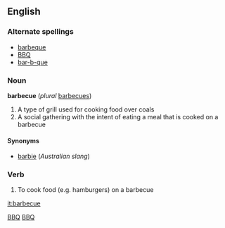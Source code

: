 ==English==

===Alternate spellings===
*[[barbeque]]
*[[BBQ]]
*[[bar-b-que]]

===Noun===
'''barbecue''' (''plural'' [[barbecues]])

# A type of grill used for cooking food over coals
# A social gathering with the intent of eating a meal that is cooked on a barbecue

====Synonyms====
*[[barbie]] (''Australian slang'')

===Verb===
{{en-infl-reg-other-e|barbecu|e|}}

# To cook food (e.g. hamburgers) on a barbecue

[[Category:Abbreviations, Acronyms and Initialisms|BBQ]]
[[Category:Initialism|BBQ]]

[[it:barbecue]]